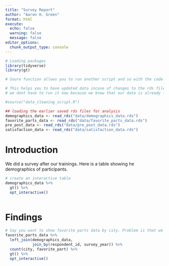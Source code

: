 ```yaml
---
title: "Survey Report"
author: "Aaron H. Green"
format: html
execute: 
  echo: false
  warning: false
  message: false
editor_options: 
  chunk_output_type: console
---
```


```r
# Loading packages
library(tidyverse)
library(gt)
```

```r
# Soure function allows you to run another script and so with the code below we can run the codes in data_workflow_optim.R

# This helps you to have updated data incase of changes to the rds files e.g. incase you get a new csv file for 2027 
# we dont have to run it now because we know that our data is already lean and we dont have any additions. 

#source("data_cleaning_script.R")

```

```r
## loading the earlier saved rds files for analysis
demographics_data <- read_rds("data/demographics_data.rds")
favorite_parts_data <- read_rds("data/favorite_parts_data.rds")
pre_post_data <- read_rds("data/pre_post_data.rds")
satisfaction_data <- read_rds("data/satisfaction_data.rds")
```

# Introduction

We did a survey after our trainings. Here is a table showing he demographics of participants.

```r
# create an interactive table
demographics_data %>% 
  gt() %>% 
  opt_interactive()
  
```

# Findings

```r
# Say you want to show favorite parts data by city. Problem is that we dont have variable city in the favorite parts data but we have it in the demographics data. The solution is to join demographics data with favorite parts data by respondent id and survey year since both both variables are common to bith datasets.That helps us show the most popular favorite part by city
favorite_parts_data %>% 
  left_join(demographics_data,
            join_by(respondent_id, survey_year)) %>% 
  count(city, favorite_part) %>% 
  gt() %>% 
  opt_interactive()
```

